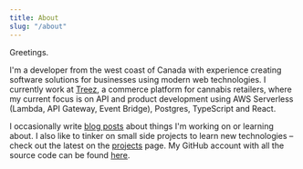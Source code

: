 ```yaml
---
title: About
slug: "/about"
---
```


Greetings.

I'm a developer from the west coast of Canada with experience creating software solutions for businesses using modern web technologies. I currently work at [Treez](https://www.treez.io/), a commerce platform for cannabis retailers, where my current focus is on API and product development using AWS Serverless (Lambda, API Gateway, Event Bridge), Postgres, TypeScript and React.

I occasionally write [blog posts](/blog) about things I'm working on or learning about. I also like to tinker on small side projects to learn new technologies – check out the latest on the [projects](/projects) page. My GitHub account with all the source code can be found [here](https://github.com/a-bishop).
